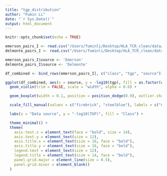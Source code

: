 ```yaml
---
title: "tgp_distribution"
author: "Fumin Li"
date: "`r Sys.Date()`"
output: html_document
---
```


```r
knitr::opts_chunk$set(echo = TRUE)
```

```r
emerson_pairs_I <- read.csv("/Users/fuminli/Desktop/HLA_TCR_clean/data/emerson_pairs_I.csv")
delmonte_pairs_I <- read.csv("/Users/fuminli/Desktop/HLA_TCR_clean/data/delmonte_pairs_I.csv")
```

```r
emerson_pairs_I$source <- 'Emerson'
delmonte_pairs_I$source <- 'Delmonte'

df_combined <- bind_rows(emerson_pairs_I[, c("class", "tgp", "source")], delmonte_pairs_I[, c("class", "tgp", "source")])
```

```r
ggplot(df_combined, aes(x = source, y = -log10(tgp), fill = as.factor(class))) +
  geom_violin(trim = FALSE, scale = "width", alpha = 0.6) +

  geom_boxplot(width = 0.1, position = position_dodge(0.9), outlier.shape = 16, outlier.size = 1.5) +

  scale_fill_manual(values = c("firebrick", "steelblue"), labels = c("negative", "positive")) +

  labs(x = "Data source", y = "-log10(TGP)", fill = "Class") +

  theme_minimal() +
  theme(
    axis.text.x = element_text(face = "bold", size = 14), 
    axis.text.y = element_text(size = 12), 
    axis.title.x = element_text(size = 16, face = "bold"), 
    axis.title.y = element_text(size = 16, face = "bold"),  
    legend.text = element_text(size = 12),  
    legend.title = element_text(size = 14, face = "bold"),  
    panel.grid.major = element_line(size = 0.5), 
    panel.grid.minor = element_blank()  
  )
```

